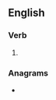==English==

===Verb===
{{head|en|verb form}}

# {{en-past of|swathe}}

===Anagrams===
* {{l|en|dethaws}}